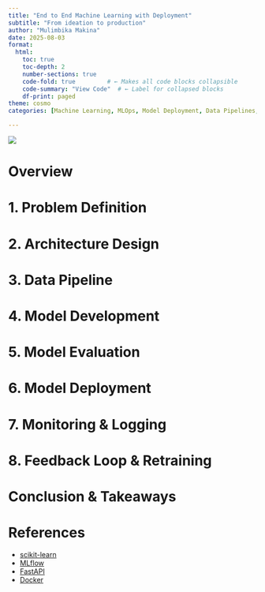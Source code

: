 ```yaml
---
title: "End to End Machine Learning with Deployment"
subtitle: "From ideation to production"
author: "Mulimbika Makina"
date: 2025-08-03
format:
  html:
    toc: true
    toc-depth: 2
    number-sections: true
    code-fold: true         # ← Makes all code blocks collapsible
    code-summary: "View Code"  # ← Label for collapsed blocks
    df-print: paged
theme: cosmo
categories: [Machine Learning, MLOps, Model Deployment, Data Pipelines, FastAPI, Docker]

---
```

![](image.jpg)

# Overview

# 1. Problem Definition

# 2. Architecture Design

# 3. Data Pipeline

# 4. Model Development

# 5. Model Evaluation

# 6. Model Deployment

# 7. Monitoring & Logging

# 8. Feedback Loop & Retraining

# Conclusion & Takeaways

# References

- [scikit-learn](https://scikit-learn.org/)
- [MLflow](https://mlflow.org/)
- [FastAPI](https://fastapi.tiangolo.com/)
- [Docker](https://www.docker.com/)
